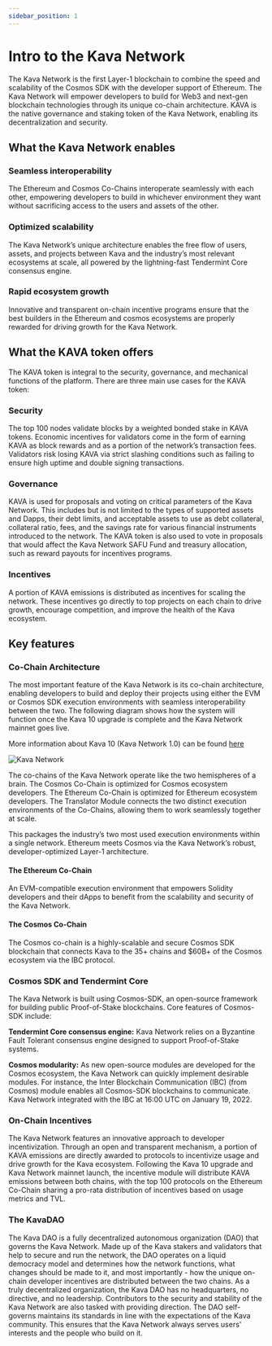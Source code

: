 ```yaml
---
sidebar_position: 1
---
```


# Intro to the Kava Network

The Kava Network is the first Layer-1 blockchain to combine the speed and scalability of the Cosmos SDK with the developer support of Ethereum.
The Kava Network will empower developers to build for Web3 and next-gen blockchain technologies through its unique co-chain architecture.
KAVA is the native governance and staking token of the Kava Network, enabling its decentralization and security.

## What the Kava Network enables

### Seamless interoperability

The Ethereum and Cosmos Co-Chains interoperate seamlessly with each other, empowering developers to build in whichever environment they want
without sacrificing access to the users and assets of the other.

### Optimized scalability

The Kava Network’s unique architecture enables the free flow of users, assets, and projects between Kava and the industry’s most relevant
ecosystems at scale, all powered by the lightning-fast Tendermint Core consensus engine.

### Rapid ecosystem growth

Innovative and transparent on-chain incentive programs ensure that the best builders in the Ethereum and cosmos ecosystems are properly rewarded
for driving growth for the Kava Network.

## What the KAVA token offers

The KAVA token is integral to the security, governance, and mechanical functions of the platform. There are three main use cases for the KAVA token:

### Security

The top 100 nodes validate blocks by a weighted bonded stake in KAVA tokens. Economic incentives for validators come in the form of earning KAVA as
block rewards and as a portion of the network’s transaction fees. Validators risk losing KAVA via strict slashing conditions such as failing to ensure
high uptime and double signing transactions.

### Governance

KAVA is used for proposals and voting on critical parameters of the Kava Network. This includes but is not limited to the types of supported assets and Dapps,
their debt limits, and acceptable assets to use as debt collateral, collateral ratio, fees, and the savings rate for various financial instruments introduced
to the network. The KAVA token is also used to vote in proposals that would affect the Kava Network SAFU Fund and treasury allocation, such as reward payouts
for incentives programs.

### Incentives

A portion of KAVA emissions is distributed as incentives for scaling the network. These incentives go directly to top projects on each chain to drive growth,
encourage competition, and improve the health of the Kava ecosystem.

## Key features

### Co-Chain Architecture

The most important feature of the Kava Network is its co-chain architecture, enabling developers to build and deploy their projects using either the EVM or Cosmos SDK
execution environments with seamless interoperability between the two. The following diagram shows how the system will function once the Kava 10 upgrade is complete and
the Kava Network mainnet goes live.

More information about Kava 10 (Kava Network 1.0) can be found [here](https://medium.com/kava-labs/kava-10-kava-network-1-0-ba9195a029b7)

![Kava Network](../static/img/intro.svg)

The co-chains of the Kava Network operate like the two hemispheres of a brain. The Cosmos Co-Chain is optimized for Cosmos ecosystem developers. The Ethereum Co-Chain is
optimized for Ethereum ecosystem developers. The Translator Module connects the two distinct execution environments of the Co-Chains, allowing them to work seamlessly
together at scale.

This packages the industry’s two most used execution environments within a single network. Ethereum meets Cosmos via the Kava Network’s robust,
developer-optimized Layer-1 architecture.

#### The Ethereum Co-Chain

An EVM-compatible execution environment that empowers Solidity developers and their dApps to benefit from the scalability and security of the Kava Network.

#### The Cosmos Co-Chain

The Cosmos co-chain is a highly-scalable and secure Cosmos SDK blockchain that connects Kava to the 35+ chains and $60B+ of the Cosmos ecosystem via the IBC protocol.

### Cosmos SDK and Tendermint Core

The Kava Network is built using Cosmos-SDK, an open-source framework for building public Proof-of-Stake blockchains. Core features of Cosmos-SDK include:

**Tendermint Core consensus engine:** Kava Network relies on a Byzantine Fault Tolerant consensus engine designed to support Proof-of-Stake systems.

**Cosmos modularity:** As new open-source modules are developed for the Cosmos ecosystem, the Kava Network can quickly implement desirable modules.
For instance, the Inter Blockchain Communication (IBC) (from Cosmos) module enables all Cosmos-SDK blockchains to communicate. Kava Network integrated with the IBC at 16:00 UTC on January 19, 2022.

### On-Chain Incentives

The Kava Network features an innovative approach to developer incentivization. Through an open and transparent mechanism, a portion of KAVA emissions are directly awarded to protocols to incentivize usage and drive growth for the Kava ecosystem.
Following the Kava 10 upgrade and Kava Network mainnet launch, the incentive module will distribute KAVA emissions between both chains, with the top 100 protocols on the Ethereum Co-Chain sharing a pro-rata distribution of incentives based on usage metrics and TVL.

### The KavaDAO

The Kava DAO is a fully decentralized autonomous organization (DAO) that governs the Kava Network. Made up of the Kava stakers and validators that help to secure and run the network, the DAO operates on a liquid democracy model and determines how the network functions, what changes should be made to it, and most importantly - how the unique on-chain developer incentives are distributed between the two chains.
As a truly decentralized organization, the Kava DAO has no headquarters, no directive, and no leadership. Contributors to the security and stability of the Kava Network are also tasked with providing direction. The DAO self-governs maintains its standards in line with the expectations of the Kava community. This ensures that the Kava Network always serves users' interests and the people who build on it.
